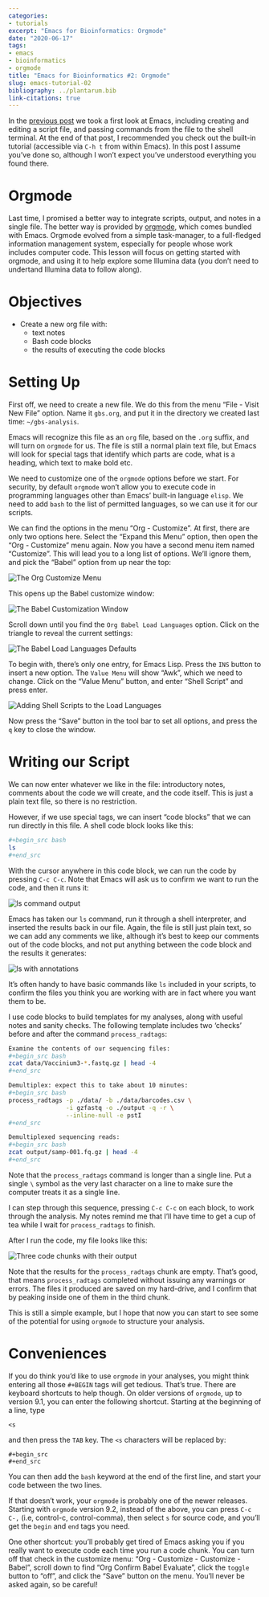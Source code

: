 ```yaml
---
categories: 
- tutorials
excerpt: "Emacs for Bioinformatics: Orgmode"
date: "2020-06-17"
tags: 
- emacs
- bioinformatics
- orgmode
title: "Emacs for Bioinformatics #2: Orgmode"
slug: emacs-tutorial-02
bibliography: ../plantarum.bib
link-citations: true
---
```

In the [previous post](/2020/06/16/emacs-tutorial-01/) we took a first look at Emacs, including creating and editing a script file, and passing commands from the file to the shell terminal. At the end of that post, I recommended you check out the built-in tutorial (accessible via `C-h t` from within Emacs). In this post I assume you've done so, although I won't expect you've understood everything you found there.

# Orgmode

Last time, I promised a better way to integrate scripts, output, and notes in a single file. The better way is provided by [orgmode](https://orgmode.org/ "Orgmode Website"), which comes bundled with Emacs. Orgmode evolved from a simple task-manager, to a full-fledged information management system, especially for people whose work includes computer code. This lesson will focus on getting started with orgmode, and using it to help explore some Illumina data (you don't need to undertand Illumina data to follow along).

# Objectives
- Create a new org file with:
    - text notes
    - Bash code blocks
    - the results of executing the code blocks

# Setting Up
First off, we need to create a new file. We do this from the menu "File - Visit New File" option. Name it `gbs.org`, and put it in the directory we created last time: `~/gbs-analysis`.

Emacs will recognize this file as an `org` file, based on the `.org` suffix, and will turn on `orgmode` for us. The file is still a normal plain text file, but Emacs will look for special tags that identify which parts are code, what is a heading, which text to make bold etc.

We need to customize one of the `orgmode` options before we start. For security, by default `orgmode` won't allow you to execute code in programming languages other than Emacs' built-in language `elisp`. We need to add `bash` to the list of permitted languages, so we can use it for our scripts.

We can find the options in the menu "Org - Customize". At first, there are only two options here. Select the "Expand this Menu" option, then open the "Org - Customize" menu again. Now you have a second menu item named "Customize". This will lead you to a long list of options. We'll ignore them, and pick the "Babel" option from up near the top:

![](/images/config-menu.jpg "The Org Customize Menu")

This opens up the Babel customize window:

![](/images/babel-custom.jpg "The Babel Customization Window")

Scroll down until you find the `Org Babel Load Languages` option. Click on the triangle to reveal the current settings:

![](/images/babel-load.jpg "The Babel Load Languages Defaults")

To begin with, there's only one entry, for Emacs Lisp. Press the `INS` button to insert a new option. The `Value Menu` will show "Awk", which we need to change. Click on the "Value Menu" button, and enter "Shell Script" and press enter.

![](/images/babel-add-shell.jpg "Adding Shell Scripts to the Load Languages")

Now press the "Save" button in the tool bar to set all options, and press the `q` key to close the window.

# Writing our Script

We can now enter whatever we like in the file: introductory notes, comments about the code we will create, and the code itself. This is just a plain text file, so there is no restriction.

However, if we use special tags, we can insert "code blocks" that we can run directly in this file. A shell code block looks like this:

``` bash
#+begin_src bash
ls
#+end_src
```

With the cursor anywhere in this code block, we can run the code by pressing `C-c C-c`. Note that Emacs will ask us to confirm we want to run the code, and then it runs it:

![](/images/ls-out.jpg "ls command output")

Emacs has taken our `ls` command, run it through a shell interpreter, and inserted the results back in our file. Again, the file is still just plain text, so we can add any comments we like, although it's best to keep our comments out of the code blocks, and not put anything between the code block and the results it generates:

![](/images/ls-plus-text.jpg "ls with annotations")

It's often handy to have basic commands like `ls` included in your scripts, to confirm the files you think you are working with are in fact where you want them to be.

I use code blocks to build templates for my analyses, along with useful notes and sanity checks. The following template includes two 'checks' before and after the command `process_radtags`:

``` bash
Examine the contents of our sequencing files:
#+begin_src bash
zcat data/Vaccinium3-*.fastq.gz | head -4
#+end_src

Demultiplex: expect this to take about 10 minutes:
#+begin_src bash
process_radtags -p ./data/ -b ./data/barcodes.csv \
                -i gzfastq -o ./output -q -r \
                --inline-null -e pstI
#+end_src

Demultiplexed sequencing reads:
#+begin_src bash
zcat output/samp-001.fq.gz | head -4 
#+end_src
```

Note that the `process_radtags` command is longer than a single line. Put a single `\` symbol as the very last character on a line to make sure the computer treats it as a single line.

I can step through this sequence, pressing `C-c C-c` on each block, to work through the analysis. My notes remind me that I'll have time to get a cup of tea while I wait for `process_radtags` to finish.

After I run the code, my file looks like this:

![](/images/multi-chunk.jpg "Three code chunks with their output")

Note that the results for the `process_radtags` chunk are empty. That's good, that means `process_radtags` completed without issuing any warnings or errors. The files it produced are saved on my hard-drive, and I confirm that by peaking inside one of them in the third chunk.

This is still a simple example, but I hope that now you can start to see some of the potential for using `orgmode` to structure your analysis.


# Conveniences

If you do think you'd like to use `orgmode` in your analyses, you might think entering all those `#+BEGIN` tags will get tedious. That's true. There are keyboard shortcuts to help though. On older versions of `orgmode`, up to version 9.1, you can enter the following shortcut. Starting at the beginning of a line, type

```
<s
```

and then press the `TAB` key. The `<s` characters will be replaced by: 

```
#+begin_src
#+end_src
```

You can then add the `bash` keyword at the end of the first line, and start your code between the two lines.

If that doesn't work, your `orgmode` is probably one of the newer releases. Starting with `orgmode` version 9.2, instead of the above, you can press `C-c C-,` (i.e, control-c, control-comma), then select `s` for source code, and you'll get the `begin` and `end` tags you need.

One other shortcut: you'll probably get tired of Emacs asking you if you really want to execute code each time you run a code chunk. You can turn off that check in the customize menu: "Org - Customize - Customize - Babel", scroll down to find "Org Confirm Babel Evaluate", click the `toggle` button to "off", and click the "Save" button on the menu. You'll never be asked again, so be careful!
